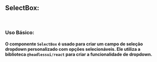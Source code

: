

<Meta of={SelectBoxStories} />

## SelectBox:

<br />

### Uso Básico:

#### O componente `SelectBox` é usado para criar um campo de seleção dropdown personalizado com opções selecionáveis. Ele utiliza a biblioteca `@headlessui/react` para criar a funcionalidade de dropdown.


<Canvas />

<Controls/>


